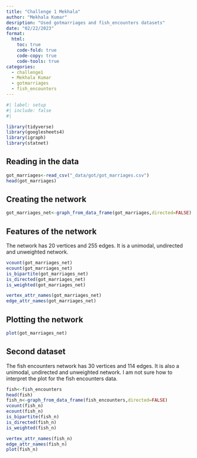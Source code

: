 ```yaml
---
title: "Challenge 1 Mekhala"
author: "Mekhala Kumar"
desription: "Used gotmarriages and fish_encounters datasets"
date: "02/22/2023"
format:
  html:
    toc: true
    code-fold: true
    code-copy: true
    code-tools: true
categories:
  - challenge1
  - Mekhala Kumar
  - gotmarriages
  - fish_encounters
---
```



```r
#| label: setup
#| include: false
#| 

library(tidyverse)
library(googlesheets4)
library(igraph)
library(statnet)
```

## Reading in the data

```r
got_marriages<-read_csv("_data/got/got_marriages.csv")
head(got_marriages)
```
## Creating the network
```r
got_marriages_net<-graph_from_data_frame(got_marriages,directed=FALSE)
```

## Features of the network
The network has 20 vertices and 255 edges. It is a unimodal, undirected and unweighted network.
```r
vcount(got_marriages_net)
ecount(got_marriages_net)
is_bipartite(got_marriages_net)
is_directed(got_marriages_net)
is_weighted(got_marriages_net)

vertex_attr_names(got_marriages_net)
edge_attr_names(got_marriages_net)

```

## Plotting the network
```r
plot(got_marriages_net)
```

## Second dataset
The fish encounters network has 30 vertices and 114 edges. It is also a unimodal, undirected and unweighted network. I am not sure how to interpret the plot for the fish encounters data.
```r
fish<-fish_encounters
head(fish)
fish_n<-graph_from_data_frame(fish_encounters,directed=FALSE)
vcount(fish_n)
ecount(fish_n)
is_bipartite(fish_n)
is_directed(fish_n)
is_weighted(fish_n)

vertex_attr_names(fish_n)
edge_attr_names(fish_n)
plot(fish_n)
```